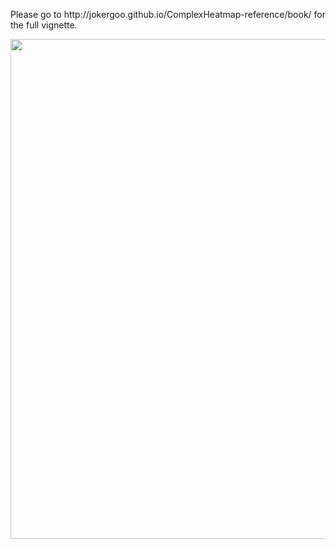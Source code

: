 <!--
%\VignetteEngine{knitr}
%\VignetteIndexEntry{ComplexHeatmap vignette}
-->

Please go to http://jokergoo.github.io/ComplexHeatmap-reference/book/ for the full vignette.


<p><a href="http://jokergoo.github.io/ComplexHeatmap-reference/book/"><img src="https://jokergoo.github.io/ComplexHeatmap-reference/book/complexheatmap-cover.jpg" width='800' /></a></p>
